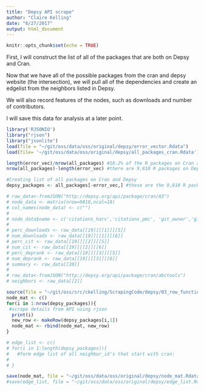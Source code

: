 ```yaml
---
title: "Depsy API scrape"
author: "Claire Kelling"
date: "6/27/2017"
output: html_document
---
```


```r
knitr::opts_chunk$set(echo = TRUE)
```

First, I will construct the list of all of the packages that are both on Depsy and Cran. 

Now that we have all of the possible packages from the cran and depsy website (the intersection), we will pull all of the dependencies and create an edgelist from the neighbors listed in Depsy. 

We will also record features of the nodes, such as downloads and number of contributors. 

I will save this data for analysis at a later point.

```r
library('RJSONIO')
library("rjson")
library("jsonlite")
load(file = "~/git/oss/data/oss/original/depsy/error_vector.Rdata")
load(file= '~/git/oss/data/oss/original/depsy/all_packages_cran.Rdata')

length(error_vec)/nrow(all_packages) #10.2% of the R packages on Cran are on Depsy
nrow(all_packages)-length(error_vec) #there are 9,810 R packages on Depsy

#Creating list of all packages on Cran and Depsy
depsy_packages <- all_packages[-error_vec,] #these are the 9,810 R packages on Depsy and cran
```



```r
# raw_data<-fromJSON("http://depsy.org/api/package/cran/A3")
# node_data <- matrix(nrow=9810,ncol=18)
# col_names(node_data) <- c("")
# 
# node_data$name <- c('citations_harv','citations_pmc', 'git_owner','git_repo_name','host', 'impact', 'impact_percentile', 'indegree', 'is_academic', 'language', 'name','neighborhood_size', 'num_authors', 'num_commits', 'num_committers', 'num_contribs', 'num_stars', 'downloads', 'citations', 'dep_rank', 'summary')
# 
# perc_downloads <- raw_data[[19]][[1]][[5]]
# num_downloads <- raw_data[[19]][[1]][[6]]
# perc_cit <- raw_data[[19]][[2]][[5]]
# num_cit <- raw_data[[19]][[2]][[6]]
# perc_deprank <- raw_data[[19]][[3]][[5]]
# num_deprank <- raw_data[[19]][[3]][[6]]
# summary <- raw_data[[20]]
# 
# raw_data<-fromJSON("http://depsy.org/api/package/cran/abctools")
# neighbors <- raw_data[[2]]

```

```r
source(file = "~/git/oss/src/ckelling/ScrapingCode/depsy/03_row_function.R")
node_mat <- c()
for(i in 1:nrow(depsy_packages)){
 #scrape details from API using rjson
  print(i)
  new_row <- makeRow(depsy_packages[i,1])
  node_mat <- rbind(node_mat, new_row)
}
```


```r
# edge_list <- c()
# for(i in 1:length(depsy_packages)){
#   #form edge list of all neighbor_id's that start with cran:
#   
# }
```

```r
save(node_mat, file = "~/git/oss/data/oss/original/depsy/node_mat.Rdata")
#save(edge_list, file = "~/git/oss/data/oss/original/depsy/edge_list.Rdata")
```
